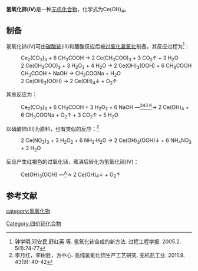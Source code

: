 {{chembox
| ImageFile = [[File:OH-.svg|33px]]  [[File:OH-.svg|33px]]  [[File:Ce4+.svg|33px]]  [[File:OH-.svg|33px]]  [[File:OH-.svg|33px]]
| ImageSize = 
| IUPACName = 
| OtherNames = 氢氧化铈<BR>氢氧化高铈
| Section1 = {{Chembox Identifiers
|   CASNo = 12014-56-1
|   CASNo_Ref = {{cascite|correct|CAS}}
|   PubChem = 
|   SMILES = [Ce+4].[OH-].[OH-].[OH-].[OH-]
  }}
| Section2 = {{Chembox Properties
|   Formula = Ce(OH)<sub>4</sub>
|   MolarMass = 
|   Appearance = 亮黄色固体
|   Density = 
|   MeltingPt = 
|   BoilingPt = 
|   Solubility = 
|   SolubleOther = 
  }}
| Section3 = {{Chembox Hazards
|   MainHazards = 
|   FlashPt = 
|   Autoignition = 
  }}
| Section8 = {{Chembox Related
|   Function = 
|   OtherFunctn = 
|   OtherAnions = 
|   OtherCations = [[氢氧化镧|氢氧化镧]]<BR>[[氢氧化镨|氢氧化镨]]
|   OtherCpds = [[氢氧化铈(III)|氢氧化铈(III)]]<BR>[[二氧化铈|二氧化铈]]
  }}
}}
'''氢氧化铈(IV)'''是一种[[无机化合物|无机化合物]]，化学式为Ce(OH)<sub>4</sub>。
==制备==
氢氧化铈(IV)可由[[碳酸铈|碳酸铈]](III)和醋酸反应后被[[过氧化氢|过氧化氢]][[氧化|氧化]]制备，其反应过程为<ref>钟学明,邓安民,舒红英 等. 氢氧化铈合成的新方法. 过程工程学报. 2005.2. 5(1):74-77</ref>：
: Ce<sub>2</sub>(CO<sub>3</sub>)<sub>3</sub> + 6 CH<sub>3</sub>COOH → 2 Ce(CH<sub>3</sub>COO)<sub>3</sub> + 3 CO<sub>2</sub>↑ + 3 H<sub>2</sub>O
: 2 Ce(CH<sub>3</sub>COO)<sub>3</sub> + 3 H<sub>2</sub>O<sub>2</sub> + 4 H<sub>2</sub>O → 2 Ce(OH)<sub>3</sub>(OOH) + 6 CH<sub>3</sub>COOH
: CH<sub>3</sub>COOH + NaOH → CH<sub>3</sub>COONa + H<sub>2</sub>O
: 2 Ce(OH)<sub>3</sub>(OOH) → 2 Ce(OH)<sub>4</sub>↓ + O<sub>2</sub>↑
其总反应为：
: Ce<sub>2</sub>(CO<sub>3</sub>)<sub>3</sub> + 6 CH<sub>3</sub>COOH + 3 H<sub>2</sub>O<sub>2</sub> + 6 NaOH —<u><sup>343 K</sup></u>→ 2 Ce(OH)<sub>4</sub> + 6 CH<sub>3</sub>COONa + O<sub>2</sub>↑ + 3 CO<sub>2</sub>↑ + 5 H<sub>2</sub>O
以硝酸铈(III)为原料，也有类似的反应：<ref>李月红，李树胜，方中心. 高纯氢氧化铈生产工艺研究. 无机盐工业. 2011.9. 43(9): 40-42</ref>
: 2 Ce(NO<sub>3</sub>)<sub>3</sub> + 3 H<sub>2</sub>O<sub>2</sub> + 6 NH<sub>3</sub>·H<sub>2</sub>O → 2 Ce(OH)<sub>3</sub>(OOH)↓ + 6 NH<sub>4</sub>NO<sub>3</sub> + 2 H<sub>2</sub>O
反应产生红褐色的过氧化铈，煮沸后转化为氢氧化铈(IV)：
: Ce(OH)<sub>3</sub>(OOH) —<u><sup>Δ</sup></u>→ 2 Ce(OH)<sub>4</sub>↓ + O<sub>2</sub>↑

==参考文献==
{{reflist}}
{{铈化合物}}
{{氢氧化物}}

[[category:氢氧化物|category:氢氧化物]]
[[Category:四价铈化合物|Category:四价铈化合物]]